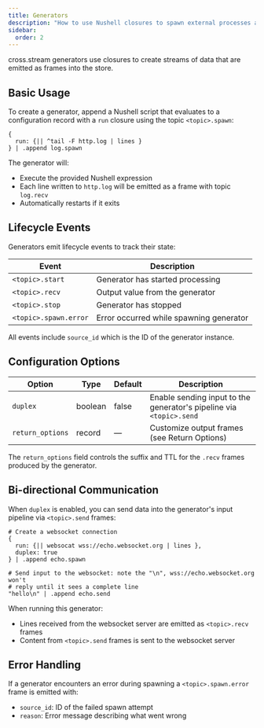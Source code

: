 ```yaml
---
title: Generators
description: "How to use Nushell closures to spawn external processes and stream their output into cross.stream, with optional duplex communication and lifecycle events"
sidebar:
  order: 2
---
```



cross.stream generators use <Link to="nu" /> closures to create streams of data
that are emitted as frames into the store.

## Basic Usage

To create a generator, append a Nushell script that evaluates to a configuration
record with a `run` closure using the topic `<topic>.spawn`:

```nushell
{
  run: {|| ^tail -F http.log | lines }
} | .append log.spawn
```

The generator will:

- Execute the provided Nushell expression
- Each line written to `http.log` will be emitted as a frame with topic
  `log.recv`
- Automatically restarts if it exits

## Lifecycle Events

Generators emit lifecycle events to track their state:

| Event                 | Description                             |
| --------------------- | --------------------------------------- |
| `<topic>.start`       | Generator has started processing        |
| `<topic>.recv`        | Output value from the generator         |
| `<topic>.stop`        | Generator has stopped                   |
| `<topic>.spawn.error` | Error occurred while spawning generator |

All events include `source_id` which is the ID of the generator instance.

## Configuration Options

| Option   | Type    | Default | Description                                                         |
| -------- | ------- | ------- | ------------------------------------------------------------------- |
| `duplex` | boolean | false   | Enable sending input to the generator's pipeline via `<topic>.send` |
| `return_options` | record | — | Customize output frames (see Return Options) |

The `return_options` field controls the suffix and TTL for the `.recv` frames produced by the generator.

## Bi-directional Communication

When `duplex` is enabled, you can send data into the generator's input pipeline
via `<topic>.send` frames:

```nushell
# Create a websocket connection
{
  run: {|| websocat wss://echo.websocket.org | lines },
  duplex: true
} | .append echo.spawn

# Send input to the websocket: note the "\n", wss://echo.websocket.org won't
# reply until it sees a complete line
"hello\n" | .append echo.send
```

When running this generator:

- Lines received from the websocket server are emitted as `<topic>.recv` frames
- Content from `<topic>.send` frames is sent to the websocket server

## Error Handling

If a generator encounters an error during spawning a `<topic>.spawn.error` frame
is emitted with:

- `source_id`: ID of the failed spawn attempt
- `reason`: Error message describing what went wrong
